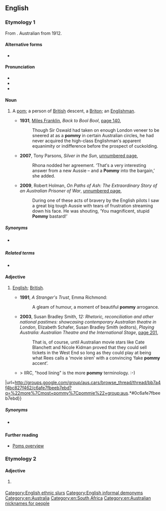 ==English==

===Etymology 1===
From {{suffix|en|pom|y|gloss2=diminutive suffix}}. Australian from 1912.

====Alternative forms====
* {{l|en|pommie}}

====Pronunciation====
* {{IPA|en|/ˈpɒmi/}}
* {{audio|en|en-au-pommy.ogg|Audio (AU)}}
* {{rhymes|en|ɒmi|s=2}}

====Noun====
{{en-noun}}

# {{lb|en|Australia|New Zealand|South Africa|often derogatory}} A [[pom]]; a person of [[British]] descent, a [[Briton]]; an [[Englishman]].
#* '''1931''', [[w:Miles Franklin|Miles Franklin]], ''Back to Bool Bool'', [http://books.google.com.au/books?id=YvfPAAAAMAAJ&q=%22pommy%22+australia+-intitle:%22%22+-inauthor:%22%22&dq=%22pommy%22+australia+-intitle:%22%22+-inauthor:%22%22&hl=en&sa=X&ei=oDXjT6XhJOatiQfWlrT3Dg&redir_esc=y page 140],
#*: Though Sir Oswald had taken on enough London veneer to be sneered at as a '''pommy''' in certain Australian circles, he had never acquired the high-class Englishman′s apparent equanimity or indifference before the prospect of cuckolding.
#* '''2007''', Tony Parsons, ''Silver in the Sun'', [http://books.google.com.au/books?id=6s73jQWCFnkC&pg=PT115&dq=%22pommy%22+australia+-intitle:%22%22+-inauthor:%22%22&hl=en&sa=X&ei=di7jT-KFCuqTiAeWsqCDDw&redir_esc=y#v=onepage&q=%22pommy%22%20australia%20-intitle%3A%22%22%20-inauthor%3A%22%22&f=false unnumbered page],
#*: Rhona nodded her agreement. ‘That′s a very interesting answer from a new Aussie – and a '''Pommy''' into the bargain,’ she added.
#* '''2009''', Robert Holman, ''On Paths of Ash: The Extraordinary Story of an Australian Prisoner of War'', [http://books.google.com.au/books?id=VUynemaVDxMC&pg=PT71&dq=%22pommy%22+australia+-intitle:%22%22+-inauthor:%22%22&hl=en&sa=X&ei=di7jT-KFCuqTiAeWsqCDDw&redir_esc=y#v=onepage&q=%22pommy%22%20australia%20-intitle%3A%22%22%20-inauthor%3A%22%22&f=false unnumbered page],
#*: During one of these acts of bravery by the English pilots I saw a great big tough Aussie with tears of frustration streaming down his face. He was shouting, ‘You magnificent, stupid '''Pommy''' bastard!’

=====Synonyms=====
* {{l|en|limey}} {{qualifier|US}}

=====Related terms=====
* {{l|en|pom}}

====Adjective====
{{en-adj|-}}

# {{lb|en|Australia|New Zealand|South Africa|pejorative}} [[English]]; [[British]].
#* '''1991''', ''A Stranger's Trust'', Emma Richmond:
#*: A gleam of humour, a moment of beautiful '''pommy''' arrogance.
#* '''2003''', Susan Bradley Smith, ''12: Rhetoric, reconciliation and other national pastimes: showcasing contemporary Australian theatre in London'', Elizabeth Schafer, Susan Bradley Smith (editors), ''Playing Australia: Australian Theatre and the International Stage'', [http://books.google.com.au/books?id=V0QRHKV_3NcC&pg=PA201&dq=%22pommy%22+australia+-intitle:%22%22+-inauthor:%22%22&hl=en&sa=X&ei=di7jT-KFCuqTiAeWsqCDDw&redir_esc=y#v=onepage&q=%22pommy%22%20australia%20-intitle%3A%22%22%20-inauthor%3A%22%22&f=false page 201],
#*: That is, of course, until Australian movie stars like Cate Blanchett and Nicole Kidman proved that they could sell tickets in the West End so long as they could play at being what Rees calls a ‘movie siren’ with a convincing ‘fake '''pommy''' accent’.
#* {{quote-newsgroup
|en
|title=Hello, Hello
|group=aus.cars
|author=feral
|date=February 24 2005
|passage=athol wrote:{{...}}> IIRC, "hood lining" is the more '''pommy''' terminology.  :-)
|url=http://groups.google.com/group/aus.cars/browse_thread/thread/bb7a4f4bc827f462/c6afe7fbeeb7ebd?q=%22more%7Cmost+pommy%7Cpommie%22+group:aus.*#0c6afe7fbeeb7ebd}}

=====Synonyms=====
* {{l|en|limey}} {{qualifier|US}}

====Further reading====
* [http://www.australianbeers.com/culture/poms.htm Poms overview]

===Etymology 2===

====Adjective====
{{en-adj|-}}

# {{lb|en|heraldry}} {{alt form|en|pommee}}

[[Category:English ethnic slurs]]
[[Category:English informal demonyms]]
[[Category:en:Australia]]
[[Category:en:South Africa]]
[[Category:en:Australian nicknames for people]]